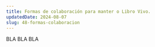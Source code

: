 ---
title: Formas de colaboración para manter o Libro Vivo.
updatedDate: 2024-08-07
slug: 48-formas-colaboracion
---

BLA BLA BLA
